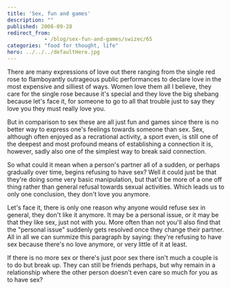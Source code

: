 ```yaml
---
title: 'Sex, fun and games'
description: ""
published: 2008-09-28
redirect_from: 
            - /blog/sex-fun-and-games/swizec/65
categories: "food for thought, life"
hero: ../../../defaultHero.jpg
---
```

There are many expressions of love out there ranging from the single red rose to flamboyantly outrageous public performances to declare love in the most expensive and silliest of ways. Women love them all I believe, they care for the single rose because it&#x27;s special and they love the big shebang because let&#x27;s face it, for someone to go to all that trouble just to say they love you they must really love you.

But in comparison to sex these are all just fun and games since there is no better way to express one&#x27;s feelings towards someone than sex. Sex, although often enjoyed as a recrational activity, a sport even, is still one of the deepest and most profound means of establishing a connection it is, however, sadly also one of the simplest way to break said connection.

So what could it mean when a person&#x27;s partner all of a sudden, or perhaps gradually over time, begins refusing to have sex? Well it could just be that they&#x27;re doing some very basic manipulation, but that&#x27;d be more of a one off thing rather than general refusal towards sexual activities. Which leads us to only one conclusion, they don&#x27;t love you anymore.

Let&#x27;s face it, there is only one reason why anyone would refuse sex in general, they don&#x27;t like it anymore. It may be a personal issue, or it may be that they like sex, just not with you. More often than not you&#x27;ll also find that the &quot;personal issue&quot; suddenly gets resolved once they change their partner. All in all we can summize this paragraph by saying: they&#x27;re refusing to have sex because there&#x27;s no love anymore, or very little of it at least.

If there is no more sex or there&#x27;s just poor sex there isn&#x27;t much a couple is to do but break up. They can still be friends perhaps, but why remain in a relationship where the other person doesn&#x27;t even care so much for you as to have sex?
